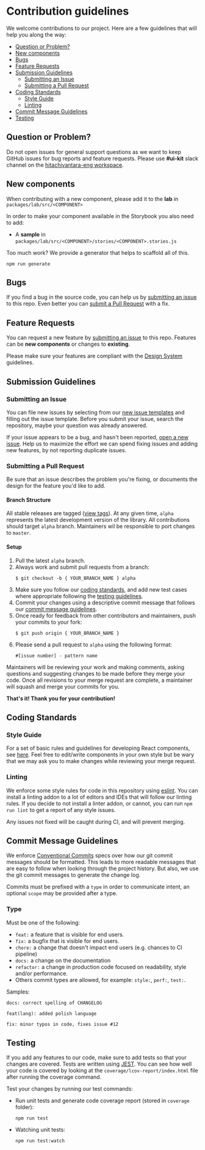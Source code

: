 
<Meta title="Community/Contributing" />

# Contribution guidelines

We welcome contributions to our project. Here are a few guidelines that will help you along the way:

- [Question or Problem?](#question-or-problem)
- [New components](#new-components)
- [Bugs](#bugs)
- [Feature Requests](#feature-requests)
- [Submission Guidelines](#submission-guidelines)
  - [Submitting an Issue](#submitting-an-issue)
  - [Submitting a Pull Request](#submitting-a-pull-request)
- [Coding Standards](#coding-standards)
  - [Style Guide](#style-guide)
  - [Linting](#linting)
- [Commit Message Guidelines](#commit-message-guidelines)
- [Testing](#testing)

## Question or Problem?

Do not open issues for general support questions as we want to keep GitHub issues for bug reports and feature requests.
Please use **#ui-kit** slack channel on the [hitachivantara-eng workspace](https://hitachivantara-eng.slack.com/messages/CFY74GK6G).

## New components

When contributing with a new component, please add it to the **lab** in `packages/lab/src/<COMPONENT>`

In order to make your component available in the Storybook you also need to add:

- A **sample** in `packages/lab/src/<COMPONENT>/stories/<COMPONENT>.stories.js`

Too much work? We provide a generator that helps to scaffold all of this.

```
npm run generate
```

## Bugs

If you find a bug in the source code, you can help us by [submitting an issue](<(#submitting-an-issue)>) to this repo.
Even better you can [submit a Pull Request](#submitting-a-pull-request) with a fix.

## Feature Requests

You can request a new feature by [submitting an issue](<(#submitting-an-issue)>) to this repo.
Features can be **new components** or changes to **existing**.

Please make sure your features are compliant with the [Design System](https://hitachivantara.sharepoint.com/sites/DesignSystem/SitePages/Home.aspx) guidelines.

## Submission Guidelines

### Submitting an Issue

You can file new issues by selecting from our [new issue templates](https://github.com/pentaho/hv-uikit-react/issues/new/choose) and filling out the issue template.
Before you submit your issue, search the repository, maybe your question was already answered.

If your issue appears to be a bug, and hasn't been reported, [open a new issue](<(https://github.com/pentaho/hv-uikit-react/issues)>).
Help us to maximize the effort we can spend fixing issues and adding new features, by not reporting duplicate issues.

### Submitting a Pull Request

Be sure that an issue describes the problem you're fixing, or documents the design for the feature you'd like to add.

#### Branch Structure

All stable releases are tagged ([view tags](https://github.com/pentaho/hv-uikit-react/tags)). At any given time, `alpha` represents the latest development version of the library.
All contributions should target `alpha` branch. Maintainers wil be responsible to port changes to `master`.

#### Setup

1. Pull the latest `alpha` branch.
2. Always work and submit pull requests from a branch:
   ```
   $ git checkout -b { YOUR_BRANCH_NAME } alpha
   ```
3. Make sure you follow our [coding standards](#coding-standards), and add new test cases where appropriate following the [testing guidelines](#testing).
4. Commit your changes using a descriptive commit message that follows our [commit message guidelines](#commit-message-guidelines).
5. Once ready for feedback from other contributors and maintainers, push your commits to your fork:
   ```
   $ git push origin { YOUR_BRANCH_NAME }
   ```
6. Please send a pull request to `alpha` using the following format:
   ```
   #[issue number] - pattern name
   ```

Maintainers will be reviewing your work and making comments, asking questions and suggesting changes to be made before they merge your code.
Once all revisions to your merge request are complete, a maintainer will squash and merge your commits for you.

**That's it! Thank you for your contribution!**

## Coding Standards

### Style Guide

For a set of basic rules and guidelines for developing React components, see [here](https://github.com/airbnb/javascript/tree/master/react#basic-rules).
Feel free to edit/write components in your own style but be wary that we may ask you to make changes while reviewing your merge request.

### Linting

We enforce some style rules for code in this repository using [eslint](http://eslint.org/). You can install a linting addon to a lot of editors and IDEs that will follow our linting rules.
If you decide to not install a linter addon, or cannot, you can run `npm run lint` to get a report of any style issues.

Any issues not fixed will be caught during CI, and will prevent merging.

## Commit Message Guidelines

We enforce [Conventional Commits](https://www.conventionalcommits.org/en/v1.0.0-beta.3/) specs over how our git commit messages should be formatted. This leads to more readable messages that are easy to follow when looking through the project history. But also, we use the git commit messages to generate the change log.

Commits must be prefixed with a `type` in order to communicate intent, an optional `scope` may be provided after a type.

### Type

Must be one of the following:

- `feat:` a feature that is visible for end users.
- `fix:` a bugfix that is visible for end users.
- `chore:` a change that doesn't impact end users (e.g. chances to CI pipeline)
- `docs:` a change on the documentation
- `refactor:` a change in production code focused on readability, style and/or performance.
- Others commit types are allowed, for example: `style:`, `perf:`, `test:`.

Samples:

```
docs: correct spelling of CHANGELOG
```

```
feat(lang): added polish language
```

```
fix: minor typos in code, fixes issue #12
```

## Testing

If you add any features to our code, make sure to add tests so that your changes are covered. Tests are written using [JEST](https://github.com/facebook/jest). You can see how well your code is covered by looking at the `coverage/lcov-report/index.html` file after running the coverage command.

Test your changes by running our test commands:

- Run unit tests and generate code coverage report (stored in `coverage` folder):

  ```
  npm run test
  ```

- Watching unit tests:

  ```
  npm run test:watch
  ```
